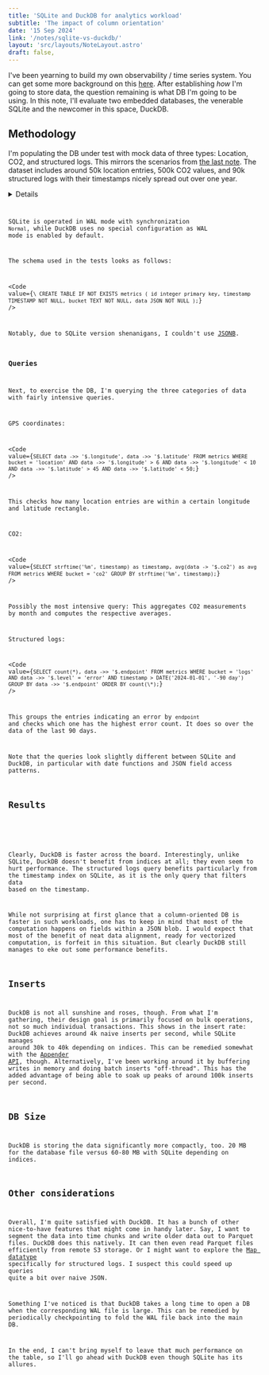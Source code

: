 ```yaml
---
title: 'SQLite and DuckDB for analytics workload'
subtitle: 'The impact of column orientation'
date: '15 Sep 2024'
link: '/notes/sqlite-vs-duckdb/'
layout: 'src/layouts/NoteLayout.astro'
draft: false,
---
```



I've been yearning to build my own observability / time series system. You can get some more
background on this [here](/notes/unstructured-data/). After establishing
_how_ I'm going to store data, the question remaining is what DB I'm going to be using.
In this note, I'll evaluate two embedded databases, the venerable SQLite and the newcomer in this
space, DuckDB.

## Methodology

I'm populating the DB under test with mock data of three types: Location, CO2, and structured
logs. This mirrors the scenarios from [the last note](/notes/unstructured-data/).
The dataset includes around 50k location entries, 500k CO2 values, and 90k structured logs
with their timestamps nicely spread out over one year.

<Details title="Full population script for reference">
	<Code
		respectMargin
		value={`\


console.log("deleting ...");
await fetch("http://localhost:3000/delete", {
method: "POST",
});
console.log("deleted");

faker.seed(123);

const startDate = new Date("01/01/2023");
const endDate = new Date("12/31/2023");
let curDate = structuredClone(startDate);

const payloads: Array<any> = [];

// Location - 10m
while (curDate.getTime() < endDate.getTime()) {
const payload = {
data: {
longitude: faker.location.longitude(),
latitude: faker.location.latitude(),
},
bucket: "location",
timestamp: curDate.toISOString(),
};
payloads.push(payload);
curDate = new Date(curDate.getTime() + 600_000);
}

// CO2 - 1m
curDate = structuredClone(startDate);

while (curDate.getTime() < endDate.getTime()) {
const payload = {
data: {
co2: faker.number.float({ min: 0, max: 5000 }),
},
bucket: "co2",
timestamp: curDate.toISOString(),
};
payloads.push(payload);
curDate = new Date(curDate.getTime() + 60_000);
}

// Structured logs - 1h bursty
curDate = structuredClone(startDate);

while (curDate.getTime() < endDate.getTime()) {
let count = 10;
const user = faker.internet.userName();
const endpoint = faker.internet.url();
while (count > 0) {
const payload = {
data: {
span_id: faker.number.int(),
level: faker.datatype.boolean(0.95) ? "success" : "error",
user,
message: faker.company.buzzPhrase(),
endpoint,
},
bucket: "logs",
timestamp: curDate.toISOString(),
};
payloads.push(payload);
curDate = new Date(curDate.getTime() + 100);
count -= 1;
}
curDate = new Date(curDate.getTime() + 3_600_000);
}

payloads.sort(
(a, b) => new Date(a.timestamp).getTime() - new Date(b.timestamp).getTime()
);

const doRequest = async (payload, idx) => {
await fetch("http://localhost:3000", {
method: "POST",
body: JSON.stringify(payload),
headers: { "Content-Type": "application/json" },
});
};

const queued = payloads.map((p, idx) => () => doRequest(p, idx));

await Throttle.all(queued, { maxInProgress: 10 });`} />

</Details>

SQLite is operated in WAL mode with synchronization `Normal`, while DuckDB uses no
special configuration as WAL mode is enabled by default.

The schema used in the tests looks as follows:

<Code
	value={`\
CREATE TABLE IF NOT EXISTS metrics (
		id integer primary key,
		timestamp TIMESTAMP NOT NULL,
		bucket TEXT NOT NULL,
		data JSON NOT NULL
);`}
/>

Notably, due to SQLite version shenanigans, I couldn't use [JSONB](https://sqlite.org/draft/jsonb.html).

### Queries

Next, to exercise the DB, I'm querying the three categories of data with fairly intensive
queries.

GPS coordinates:

<Code
	value={`SELECT data ->> '$.longitude', data ->> '$.latitude' FROM metrics WHERE bucket = 'location' AND data ->> '$.longitude' > 6 AND data ->> '$.longitude' < 10 AND data ->> '$.latitude' > 45 AND data ->> '$.latitude' < 50;`}
/>

This checks how many location entries are within a certain longitude and latitude rectangle.

CO2:

<Code
	value={`SELECT strftime('%m', timestamp) as timestamp, avg(data -> '$.co2') as avg FROM metrics WHERE bucket = 'co2' GROUP BY strftime('%m', timestamp);`}
/>

Possibly the most intensive query: This aggregates CO2 measurements by month and computes the
respective averages.

Structured logs:

<Code
	value={`SELECT count(*), data ->> '$.endpoint' FROM metrics WHERE bucket = 'logs' AND data ->> '$.level' = 'error' AND timestamp > DATE('2024-01-01', '-90 day') GROUP BY data ->> '$.endpoint' ORDER BY count(\*);`}
/>

This groups the entries indicating an error by `endpoint` and checks which one has the
highest error count. It does so over the data of the last 90 days.

Note that the queries look slightly different between SQLite and DuckDB, in particular with date
functions and JSON field access patterns.

## Results

<DuckDBResults />
<SQLiteResults />

Clearly, DuckDB is faster across the board. Interestingly, unlike SQLite, DuckDB doesn't benefit
from indices at all; they even seem to hurt performance. The structured logs query benefits
particularly from the timestamp index on SQLite, as it is the only query that filters data based
on the timestamp.

While not surprising at first glance that a column-oriented DB is faster in such workloads, one
has to keep in mind that most of the computation happens on fields within a JSON blob. I would
expect that most of the benefit of neat data alignment, ready for vectorized computation, is
forfeit in this situation. But clearly DuckDB still manages to eke out some performance benefits.

## Inserts

DuckDB is not all sunshine and roses, though. From what I'm gathering, their design goal is
primarily focused on bulk operations, not so much individual transactions. This shows in the
insert rate: DuckDB achieves around 4k naive inserts per second, while SQLite manages around 30k
to 40k depending on indices. This can be remedied somewhat with the
[Appender API](https://duckdb.org/docs/data/appender.html), though. Alternatively, I've
been working around it by buffering writes in memory and doing batch inserts "off-thread". This
has the added advantage of being able to soak up peaks of around 100k inserts per second.

## DB Size

DuckDB is storing the data significantly more compactly, too. 20 MB for the database file versus
60-80 MB with SQLite depending on indices.

## Other considerations

Overall, I'm quite satisfied with DuckDB. It has a bunch of other nice-to-have features that might
come in handy later. Say, I want to segment the data into time chunks and write older data out to
Parquet files. DuckDB does this natively. It can then even read Parquet files efficiently from
remote S3 storage. Or I might want to explore the
[Map datatype](https://duckdb.org/docs/sql/data_types/map.html) specifically for
structured logs. I suspect this could speed up queries quite a bit over naive JSON.

Something I've noticed is that DuckDB takes a long time to open a DB when the corresponding WAL
file is large. This can be remedied by periodically checkpointing to fold the WAL file back into
the main DB.

In the end, I can't bring myself to leave that much performance on the table, so I'll go ahead
with DuckDB even though SQLite has its allures.

